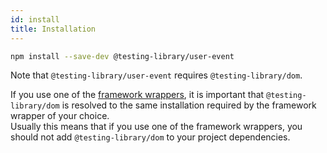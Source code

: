 ```yaml
---
id: install
title: Installation
---
```


```bash npm2yarn
npm install --save-dev @testing-library/user-event
```

Note that `@testing-library/user-event` requires `@testing-library/dom`.

If you use one of the
[framework wrappers](../dom-testing-library/install.mdx#wrappers), it is
important that `@testing-library/dom` is resolved to the same installation
required by the framework wrapper of your choice.  
Usually this means that if you use one of the framework wrappers, you should not
add `@testing-library/dom` to your project dependencies.

